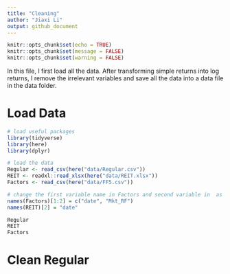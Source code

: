 ```yaml
---
title: "Cleaning"
author: "Jiaxi Li"
output: github_document
---
```


```r
knitr::opts_chunk$set(echo = TRUE)
knitr::opts_chunk$set(message = FALSE)
knitr::opts_chunk$set(warning = FALSE)
```

In this file, I first load all the data. After transforming simple returns into log returns, I remove the irrelevant variables and save all the data into a data file in the data folder.

# Load Data

```r
# load useful packages
library(tidyverse)
library(here)
library(dplyr)

# load the data
Regular <- read_csv(here("data/Regular.csv"))
REIT <- readxl::read_xlsx(here("data/REIT.xlsx"))
Factors <- read_csv(here("data/FF5.csv"))

# change the first variable name in Factors and second variable in  as "date"
names(Factors)[1:2] = c("date", "Mkt_RF")
names(REIT)[2] = "date"

Regular
REIT
Factors
```


# Clean Regular



```r
```

